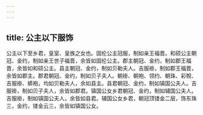 ```yaml
---
---
---
```

title: 公主以下服饰
---



公主以下至乡君，皇室、皇族之女也。固伦公主冠服，制如亲王福晋。和硕公主朝冠、金约，制如亲王世子福晋，余皆如固伦公主。郡主朝冠、金约，制如郡王福晋，余皆如和硕公主。县主朝冠、金约，制如贝勒夫人。吉服褂，制如郡王福晋，余皆如郡主。郡君朝冠、金约，制如贝子夫人。朝褂、朝袍、领约、朝珠、彩帨、吉服褂、蟒袍，均如贝勒夫人，余如县主。县君朝冠、金约，制如镇国公夫人。吉服褂，制如贝子夫人，余皆如郡君。镇国公女乡君朝冠、金约，制如辅国公夫人。吉服褂，制如镇国公夫人，余皆如县君。辅国公女乡君，朝冠顶镂金二层，饰东珠三，金约，镂金云三，余皆如镇国公女。